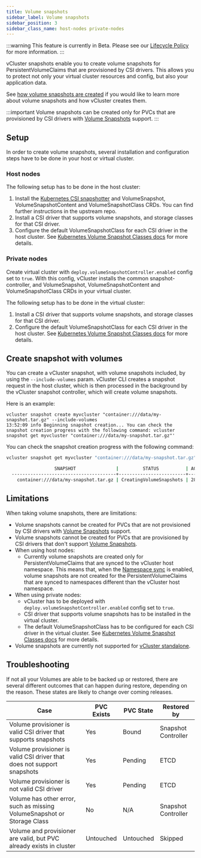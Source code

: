 ```yaml
---
title: Volume snapshots
sidebar_label: Volume snapshots
sidebar_position: 3
sidebar_class_name: host-nodes private-nodes
---
```



<TenancySupport hostNodes="true" privateNodes="true" />

:::warning
This feature is currently in Beta.
Please see our [Lifecycle Policy](../../deploy/upgrade/supported_versions#feature-versioning) for more information.
:::

vCluster snapshots enable you to create volume snapshots for PersistentVolumeClaims that are provisioned by CSI drivers. This allows you to protect not only your virtual cluster resources and config, but also your application data.

See [how volume snapshots are created](../../understand/volume-snapshots) if you would like to learn more about volume snapshots and how vCluster creates them.

:::important
Volume snapshots can be created only for PVCs that are provisioned by CSI drivers with [Volume Snapshots](https://kubernetes.io/docs/concepts/storage/volume-snapshots/) support.
:::

## Setup

In order to create volume snapshots, several installation and configuration steps have to be done in your host or virtual cluster.

### Host nodes

The following setup has to be done in the host cluster:
1. Install the [Kubernetes CSI snapshotter](https://github.com/kubernetes-csi/external-snapshotter) and VolumeSnapshot, VolumeSnapshotContent and VolumeSnapshotClass CRDs. You can find further instructions in the upstream repo.
2. Install a CSI driver that supports volume snapshots, and storage classes for that CSI driver.
3. Configure the default VolumeSnapshotClass for each CSI driver in the host cluster. See [Kubernetes Volume Snapshot Classes docs](https://kubernetes.io/docs/concepts/storage/volume-snapshot-classes/) for more details.

### Private nodes

Create virtual cluster with `deploy.volumeSnapshotController.enabled` config set to `true`. With this config, vCluster installs the common snapshot-controller, and VolumeSnapshot, VolumeSnapshotContent and VolumeSnapshotClass CRDs in your virtual cluster.

The following setup has to be done in the virtual cluster:
1. Install a CSI driver that supports volume snapshots, and storage classes for that CSI driver.
2. Configure the default VolumeSnapshotClass for each CSI driver in the host cluster. See [Kubernetes Volume Snapshot Classes docs](https://kubernetes.io/docs/concepts/storage/volume-snapshot-classes/) for more details.


## Create snapshot with volumes

You can create a vCluster snapshot, with volume snapshots included, by using the `--include-volumes` param. vCluster CLI creates a snapshot request in the host cluster, which is then processed in the background by the vCluster snapshot controller, which will create volume snapshots.

Here is an example:

```
vcluster snapshot create myvcluster "container:///data/my-snapshot.tar.gz" --include-volumes
13:52:09 info Beginning snapshot creation... You can check the snapshot creation progress with the following command: vcluster snapshot get myvcluster "container:///data/my-snapshot.tar.gz"'
```

You can check the snapshot creation progress with the following command:

```bash
vcluster snapshot get myvcluster "container:///data/my-snapshot.tar.gz"

                  SNAPSHOT               |         STATUS          | AGE
  ---------------------------------------+-------------------------+------
    container:///data/my-snapshot.tar.gz | CreatingVolumeSnapshots | 28s

```

## Limitations

When taking volume snapshots, there are limitations:
- Volume snapshots cannot be created for PVCs that are not provisioned by CSI drivers with [Volume Snapshots](https://kubernetes.io/docs/concepts/storage/volume-snapshots/) support.
- Volume snapshots cannot be created for PVCs that are provisioned by CSI drivers that don't support [Volume Snapshots](https://kubernetes.io/docs/concepts/storage/volume-snapshots/).
- When using host nodes:
  - Currently volume snapshots are created only for PersistentVolumeClaims that are synced to the vCluster host namespace. This means that, when the [Namespace sync](../../configure/vcluster-yaml/sync/to-host/advanced/namespaces) is enabled, volume snapshots are not created for the PersistentVolumeClaims that are synced to namespaces different than the vCluster host namespace.
- When using private nodes:
  - vCluster has to be deployed with `deploy.volumeSnapshotController.enabled` config set to `true`.
  - CSI driver that supports volume snapshots has to be installed in the virtual cluster.
  - The default VolumeSnapshotClass has to be configured for each CSI driver in the virtual cluster. See [Kubernetes Volume Snapshot Classes docs](https://kubernetes.io/docs/concepts/storage/volume-snapshot-classes/) for more details.
- Volume snapshots are currently not supported for [vCluster standalone](../../deploy/control-plane/binary/).


## Troubleshooting

If not all your Volumes are able to be backed up or restored, there are several different outcomes that can happen during restore, depending on the reason. These states are likely to change over coming releases.

| Case                                                                    | PVC Exists | PVC State | Restored by         |
|-------------------------------------------------------------------------|------------|-----------|---------------------|
| Volume provisioner is valid CSI driver that supports snapshots          | Yes        | Bound     | Snapshot Controller |
| Volume provisioner is valid CSI driver that does not support snapshots  | Yes        | Pending   | ETCD                |
| Volume provisioner is not valid CSI driver                              | Yes        | Pending   | ETCD                |
| Volume has other error, such as missing VolumeSnapshot or Storage Class | No         | N/A       | Snapshot Controller |
| Volume and provisioner are valid, but PVC already exists in cluster     | Untouched  | Untouched | Skipped             |

